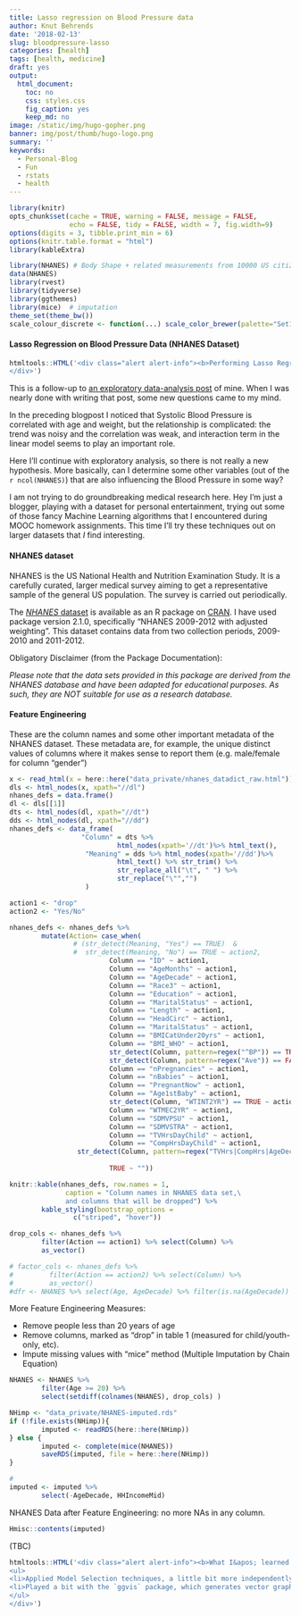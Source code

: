 ```yaml
---
title: Lasso regression on Blood Pressure data
author: Knut Behrends
date: '2018-02-13'
slug: bloodpressure-lasso
categories: [health]
tags: [health, medicine]
draft: yes
output:
  html_document:
    toc: no
    css: styles.css
    fig_caption: yes
    keep_md: no
image: /static/img/hugo-gopher.png
banner: img/post/thumb/hugo-logo.png
summary: ''
keywords:
  - Personal-Blog
  - Fun
  - rstats
  - health
---
```



```r
library(knitr)
opts_chunk$set(cache = TRUE, warning = FALSE, message = FALSE, 
               echo = FALSE, tidy = FALSE, width = 7, fig.width=9)
options(digits = 3, tibble.print_min = 6)
options(knitr.table.format = "html") 
library(kableExtra)
```
```r
library(NHANES) # Body Shape + related measurements from 10000 US citizens
data(NHANES)
library(rvest)
library(tidyverse)
library(ggthemes)
library(mice)  # imputation
theme_set(theme_bw())
scale_colour_discrete <- function(...) scale_color_brewer(palette="Set1")

```

#### Lasso Regression on Blood Pressure Data (NHANES Dataset)


```r
htmltools::HTML('<div class="alert alert-info"><b>Performing Lasso Regression on anonymized data from 10000 people representing the general US Population</b>. Actually I will also try out other model selection techniques.
</div>')
```
This is a follow-up to [an exploratory data-analysis post](/post/2018/02/bloodpressure-nhanes) of mine. When I was nearly done with writing that post, some new questions came to my mind.

In the preceding blogpost I noticed that Systolic Blood Pressure is correlated with age and weight, but the relationship is complicated: the trend was noisy and the correlation was weak, and interaction term in the linear model seems to play an important role. 

Here I'll continue with exploratory analysis, so there is not really a new hypothesis. More basically, can I determine some other variables (out of the `r ncol(NHANES)`) that are also influencing the Blood Pressure in some way?

I am not trying to do groundbreaking medical research here. Hey I'm just a blogger, playing with a dataset for personal entertainment, trying out some of those fancy Machine Learning algorithms that I encountered during MOOC homework assignments. This time I'll try these techniques out on larger datasets that *I* find interesting.


#### NHANES dataset

NHANES is  the US National Health and Nutrition Examination Study. It is a carefully curated, larger medical survey aiming to get a representative sample of the general US population. The survey is carried out periodically.

The [*NHANES* dataset](https://www.cdc.gov/nchs/nhanes/participant_video.htm) is available as an R package on [CRAN](https://cran.r-project.org/package=NHANES). I have used package version 2.1.0, specifically "NHANES 2009-2012 with adjusted weighting". This dataset contains data from two collection periods, 2009-2010 and 2011-2012.

Obligatory Disclaimer (from the Package Documentation):

*Please note that the data sets provided in this package are derived from the NHANES database and have been adapted for educational purposes. As such, they are NOT suitable for use as a research database.*

#### Feature Engineering
These are  the column names and some other important metadata of the NHANES dataset. These metadata are, for example, the unique distinct values of columns where it makes sense to report them (e.g. male/female for column "gender") 


```r
x <- read_html(x = here::here("data_private/nhanes_datadict_raw.html"))
dls <- html_nodes(x, xpath="//dl") 
nhanes_defs = data.frame()
dl <- dls[[1]]
dts <- html_nodes(dl, xpath="//dt")  
dds <- html_nodes(dl, xpath="//dd")
nhanes_defs <- data_frame(
                  "Column" = dts %>% 
                           html_nodes(xpath='//dt')%>% html_text(),
                   "Meaning" = dds %>% html_nodes(xpath='//dd')%>% 
                           html_text() %>% str_trim() %>% 
                           str_replace_all("\t", " ") %>%  
                           str_replace("\"","")
                   )
```

```r

action1 <- "drop"
action2 <- "Yes/No"

nhanes_defs <- nhanes_defs %>%
        mutate(Action= case_when(
                # (str_detect(Meaning, "Yes") == TRUE)  & 
                #  str_detect(Meaning, "No") == TRUE ~ action2, 
                         Column == "ID" ~ action1,
                         Column == "AgeMonths" ~ action1,
                         Column == "AgeDecade" ~ action1,
                         Column == "Race3" ~ action1,
                         Column == "Education" ~ action1,
                         Column == "MaritalStatus" ~ action1,
                         Column == "Length" ~ action1,
                         Column == "HeadCirc" ~ action1,
                         Column == "MaritalStatus" ~ action1,
                         Column == "BMICatUnder20yrs" ~ action1,
                         Column == "BMI_WHO" ~ action1,
                         str_detect(Column, pattern=regex("^BP")) == TRUE &
                         str_detect(Column, pattern=regex("Ave")) == FALSE ~ action1,
                         Column == "nPregnancies" ~ action1,
                         Column == "nBabies" ~ action1,
                         Column == "PregnantNow" ~ action1,
                         Column == "Age1stBaby" ~ action1,
                         str_detect(Column, "WTINT2YR") == TRUE ~ action1,
                         Column == "WTMEC2YR" ~ action1,
                         Column == "SDMVPSU" ~ action1,
                         Column == "SDMVSTRA" ~ action1,
                         Column == "TVHrsDayChild" ~ action1,
                         Column == "CompHrsDayChild" ~ action1,
                 str_detect(Column, pattern=regex("TVHrs|CompHrs|AgeDecade")) == TRUE ~ action1,
                        
                         TRUE ~ ""))

```

```r

knitr::kable(nhanes_defs, row.names = 1, 
              caption = "Column names in NHANES data set,\
              and columns that will be dropped") %>% 
        kable_styling(bootstrap_options = 
                c("striped", "hover"))


```

```r

drop_cols <- nhanes_defs %>% 
        filter(Action == action1) %>% select(Column) %>%
        as_vector()

# factor_cols <- nhanes_defs %>% 
#         filter(Action == action2) %>% select(Column) %>% 
#         as_vector()
#dfr <- NHANES %>% select(Age, AgeDecade) %>% filter(is.na(AgeDecade))


```

More Feature Engineering Measures:

- Remove people less than 20 years of age
- Remove columns, marked as "drop" in table 1 (measured for child/youth-only, etc).
- Impute missing values with "mice" method (Multiple Imputation by Chain Equation)


```r
NHANES <- NHANES %>% 
        filter(Age >= 20) %>% 
        select(setdiff(colnames(NHANES), drop_cols) )

NHimp <- "data_private/NHANES-imputed.rds"
if (!file.exists(NHimp)){
        imputed <- readRDS(here::here(NHimp))        
} else {
        imputed <- complete(mice(NHANES))
        saveRDS(imputed, file = here::here(NHimp))
}

# 
imputed <- imputed %>% 
        select(-AgeDecade, HHIncomeMid)

```

NHANES Data after Feature Engineering: no more NAs in any column.


```r
Hmisc::contents(imputed)
```



(TBC)



```r
htmltools::HTML('<div class="alert alert-info"><b>What I&apos; learned from doing this:</b>
<ul>
<li>Applied Model Selection techniques, a little bit more independently than before 
<li>Played a bit with the `ggvis` package, which generates vector graphics instead of SVGs 
</ul>
</div>')

```
